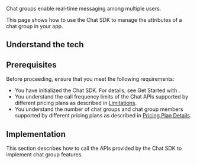 
Chat groups enable real-time messaging among multiple users.

This page shows how to use the Chat SDK to manage the attributes of a chat group in your app.


## Understand the tech

<Understand />


## Prerequisites

Before proceeding, ensure that you meet the following requirements:

- You have initialized the Chat SDK. For details, see <Link to="/agora-chat/get-started/get-started-sdk?platform={{platform.PATH}}">Get Started with <Vpl k="NAME" /></Link>.
- You understand the call frequency limits of the Chat APIs supported by different pricing plans as described in [Limitations](/agora-chat/reference/limitations).
- You understand the number of chat groups and chat group members supported by different pricing plans as described in [Pricing Plan Details](/agora-chat/reference/pricing-plan-details).


## Implementation

This section describes how to call the APIs provided by the Chat SDK to implement chat group features.

<ProjectImplement />